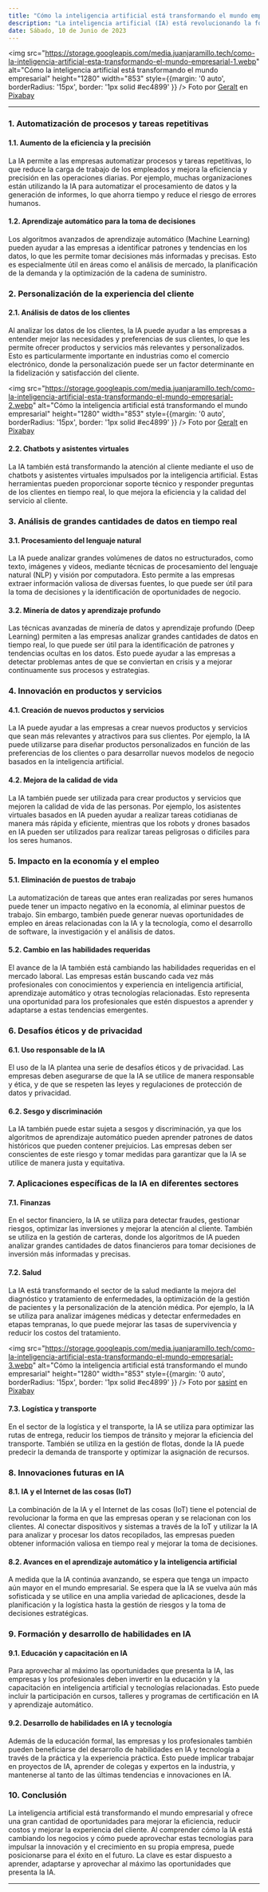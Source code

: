 ```yaml
---
title: "Cómo la inteligencia artificial está transformando el mundo empresarial"
description: "La inteligencia artificial (IA) está revolucionando la forma en que las empresas operan y abordan sus desafíos más importantes. Desde el análisis de datos hasta la atención al cliente, las tecnologías de IA están permitiendo a las organizaciones aumentar la eficiencia, reducir costos y mejorar la experiencia del cliente. En este artículo, exploraremos cómo la IA está cambiando el mundo empresarial y cómo puede aprovechar estas tecnologías para impulsar la innovación y el crecimiento en su propia empresa."
date: Sábado, 10 de Junio de 2023
---
```


<img src="https://storage.googleapis.com/media.juanjaramillo.tech/como-la-inteligencia-artificial-esta-transformando-el-mundo-empresarial-1.webp" alt="Cómo la inteligencia artificial está transformando el mundo empresarial" height="1280" width="853" style={{margin: '0 auto', borderRadius: '15px', border: '1px solid #ec4899' }} />
Foto por [Geralt](https://pixabay.com/users/geralt-9301/) en [Pixabay](https://pixabay.com/illustrations/artificial-intelligence-brain-think-3382507/)

---

### 1. Automatización de procesos y tareas repetitivas

#### 1.1. Aumento de la eficiencia y la precisión

La IA permite a las empresas automatizar procesos y tareas repetitivas, lo que reduce la carga de trabajo de los empleados y mejora la eficiencia y precisión en las operaciones diarias. Por ejemplo, muchas organizaciones están utilizando la IA para automatizar el procesamiento de datos y la generación de informes, lo que ahorra tiempo y reduce el riesgo de errores humanos.

#### 1.2. Aprendizaje automático para la toma de decisiones

Los algoritmos avanzados de aprendizaje automático (Machine Learning) pueden ayudar a las empresas a identificar patrones y tendencias en los datos, lo que les permite tomar decisiones más informadas y precisas. Esto es especialmente útil en áreas como el análisis de mercado, la planificación de la demanda y la optimización de la cadena de suministro.


### 2. Personalización de la experiencia del cliente

#### 2.1. Análisis de datos de los clientes

Al analizar los datos de los clientes, la IA puede ayudar a las empresas a entender mejor las necesidades y preferencias de sus clientes, lo que les permite ofrecer productos y servicios más relevantes y personalizados. Esto es particularmente importante en industrias como el comercio electrónico, donde la personalización puede ser un factor determinante en la fidelización y satisfacción del cliente.

<img src="https://storage.googleapis.com/media.juanjaramillo.tech/como-la-inteligencia-artificial-esta-transformando-el-mundo-empresarial-2.webp" alt="Cómo la inteligencia artificial está transformando el mundo empresarial" height="1280" width="853" style={{margin: '0 auto', borderRadius: '15px', border: '1px solid #ec4899' }} />
Foto por [Geralt](https://pixabay.com/users/geralt-9301/) en [Pixabay](https://pixabay.com/photos/artificial-intelligence-robot-ai-2167835/)


#### 2.2. Chatbots y asistentes virtuales

La IA también está transformando la atención al cliente mediante el uso de chatbots y asistentes virtuales impulsados por la inteligencia artificial. Estas herramientas pueden proporcionar soporte técnico y responder preguntas de los clientes en tiempo real, lo que mejora la eficiencia y la calidad del servicio al cliente.


### 3. Análisis de grandes cantidades de datos en tiempo real

#### 3.1. Procesamiento del lenguaje natural

La IA puede analizar grandes volúmenes de datos no estructurados, como texto, imágenes y videos, mediante técnicas de procesamiento del lenguaje natural (NLP) y visión por computadora. Esto permite a las empresas extraer información valiosa de diversas fuentes, lo que puede ser útil para la toma de decisiones y la identificación de oportunidades de negocio.


#### 3.2. Minería de datos y aprendizaje profundo

Las técnicas avanzadas de minería de datos y aprendizaje profundo (Deep Learning) permiten a las empresas analizar grandes cantidades de datos en tiempo real, lo que puede ser útil para la identificación de patrones y tendencias ocultas en los datos. Esto puede ayudar a las empresas a detectar problemas antes de que se conviertan en crisis y a mejorar continuamente sus procesos y estrategias.


### 4. Innovación en productos y servicios

#### 4.1. Creación de nuevos productos y servicios

La IA puede ayudar a las empresas a crear nuevos productos y servicios que sean más relevantes y atractivos para sus clientes. Por ejemplo, la IA puede utilizarse para diseñar productos personalizados en función de las preferencias de los clientes o para desarrollar nuevos modelos de negocio basados en la inteligencia artificial.


#### 4.2. Mejora de la calidad de vida

La IA también puede ser utilizada para crear productos y servicios que mejoren la calidad de vida de las personas. Por ejemplo, los asistentes virtuales basados en IA pueden ayudar a realizar tareas cotidianas de manera más rápida y eficiente, mientras que los robots y drones basados en IA pueden ser utilizados para realizar tareas peligrosas o difíciles para los seres humanos.


### 5. Impacto en la economía y el empleo

#### 5.1. Eliminación de puestos de trabajo

La automatización de tareas que antes eran realizadas por seres humanos puede tener un impacto negativo en la economía, al eliminar puestos de trabajo. Sin embargo, también puede generar nuevas oportunidades de empleo en áreas relacionadas con la IA y la tecnología, como el desarrollo de software, la investigación y el análisis de datos.


#### 5.2. Cambio en las habilidades requeridas

El avance de la IA también está cambiando las habilidades requeridas en el mercado laboral. Las empresas están buscando cada vez más profesionales con conocimientos y experiencia en inteligencia artificial, aprendizaje automático y otras tecnologías relacionadas. Esto representa una oportunidad para los profesionales que estén dispuestos a aprender y adaptarse a estas tendencias emergentes.


### 6. Desafíos éticos y de privacidad

#### 6.1. Uso responsable de la IA

El uso de la IA plantea una serie de desafíos éticos y de privacidad. Las empresas deben asegurarse de que la IA se utilice de manera responsable y ética, y de que se respeten las leyes y regulaciones de protección de datos y privacidad.


#### 6.2. Sesgo y discriminación

La IA también puede estar sujeta a sesgos y discriminación, ya que los algoritmos de aprendizaje automático pueden aprender patrones de datos históricos que pueden contener prejuicios. Las empresas deben ser conscientes de este riesgo y tomar medidas para garantizar que la IA se utilice de manera justa y equitativa.


### 7. Aplicaciones específicas de la IA en diferentes sectores

#### 7.1. Finanzas

En el sector financiero, la IA se utiliza para detectar fraudes, gestionar riesgos, optimizar las inversiones y mejorar la atención al cliente. También se utiliza en la gestión de carteras, donde los algoritmos de IA pueden analizar grandes cantidades de datos financieros para tomar decisiones de inversión más informadas y precisas.


#### 7.2. Salud

La IA está transformando el sector de la salud mediante la mejora del diagnóstico y tratamiento de enfermedades, la optimización de la gestión de pacientes y la personalización de la atención médica. Por ejemplo, la IA se utiliza para analizar imágenes médicas y detectar enfermedades en etapas tempranas, lo que puede mejorar las tasas de supervivencia y reducir los costos del tratamiento.

<img src="https://storage.googleapis.com/media.juanjaramillo.tech/como-la-inteligencia-artificial-esta-transformando-el-mundo-empresarial-3.webp" alt="Cómo la inteligencia artificial está transformando el mundo empresarial" height="1280" width="853" style={{margin: '0 auto', borderRadius: '15px', border: '1px solid #ec4899' }} />
Foto por [sasint](https://pixabay.com/users/sasint-3639875/) en [Pixabay](https://pixabay.com/photos/surgery-hospital-1807541/)


#### 7.3. Logística y transporte

En el sector de la logística y el transporte, la IA se utiliza para optimizar las rutas de entrega, reducir los tiempos de tránsito y mejorar la eficiencia del transporte. También se utiliza en la gestión de flotas, donde la IA puede predecir la demanda de transporte y optimizar la asignación de recursos.


### 8. Innovaciones futuras en IA

#### 8.1. IA y el Internet de las cosas (IoT)

La combinación de la IA y el Internet de las cosas (IoT) tiene el potencial de revolucionar la forma en que las empresas operan y se relacionan con los clientes. Al conectar dispositivos y sistemas a través de la IoT y utilizar la IA para analizar y procesar los datos recopilados, las empresas pueden obtener información valiosa en tiempo real y mejorar la toma de decisiones.


#### 8.2. Avances en el aprendizaje automático y la inteligencia artificial

A medida que la IA continúa avanzando, se espera que tenga un impacto aún mayor en el mundo empresarial. Se espera que la IA se vuelva aún más sofisticada y se utilice en una amplia variedad de aplicaciones, desde la planificación y la logística hasta la gestión de riesgos y la toma de decisiones estratégicas.


### 9. Formación y desarrollo de habilidades en IA

#### 9.1. Educación y capacitación en IA

Para aprovechar al máximo las oportunidades que presenta la IA, las empresas y los profesionales deben invertir en la educación y la capacitación en inteligencia artificial y tecnologías relacionadas. Esto puede incluir la participación en cursos, talleres y programas de certificación en IA y aprendizaje automático.


#### 9.2. Desarrollo de habilidades en IA y tecnología

Además de la educación formal, las empresas y los profesionales también pueden beneficiarse del desarrollo de habilidades en IA y tecnología a través de la práctica y la experiencia práctica. Esto puede implicar trabajar en proyectos de IA, aprender de colegas y expertos en la industria, y mantenerse al tanto de las últimas tendencias e innovaciones en IA.


### 10. Conclusión

La inteligencia artificial está transformando el mundo empresarial y ofrece una gran cantidad de oportunidades para mejorar la eficiencia, reducir costos y mejorar la experiencia del cliente. Al comprender cómo la IA está cambiando los negocios y cómo puede aprovechar estas tecnologías para impulsar la innovación y el crecimiento en su propia empresa, puede posicionarse para el éxito en el futuro. La clave es estar dispuesto a aprender, adaptarse y aprovechar al máximo las oportunidades que presenta la IA.

---